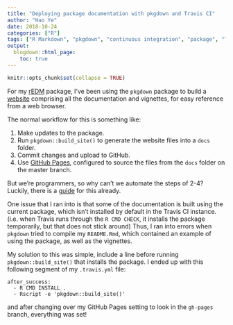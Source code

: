 ```yaml
---
title: "Deploying package documentation with pkgdown and Travis CI"
author: "Hao Ye"
date: 2018-10-24
categories: ["R"]
tags: ["R Markdown", "pkgdown", "continuous integration", "package", "Travis CI"]
output:
  blogdown::html_page:
    toc: true
---
```


```r
knitr::opts_chunk$set(collapse = TRUE)
```

For my [rEDM](https://github.com/ha0ye/rEDM) package, I've been using the `pkgdown` package to build a [website](https://ha0ye.github.io/rEDM/) comprising all the documentation and vignettes, for easy reference from a web browser.

The normal workflow for this is something like:

1. Make updates to the package.
2. Run `pkgdown::build_site()` to generate the website files into a `docs` folder.
3. Commit changes and upload to GitHub.
4. Use [GitHub Pages](https://pages.github.com/), configured to source the files from the `docs` folder on the master branch.

But we're programmers, so why can't we automate the steps of 2-4? Luckily, there is a [guide](https://www.r-bloggers.com/continuous-deployment-of-package-documentation-with-pkgdown-and-travis-ci/) for this already.

One issue that I ran into is that some of the documentation is built using the current package, which isn't installed by default in the Travis CI instance. (i.e. when Travis runs through the `R CMD CHECK`, it installs the package temporarily, but that does not stick around) Thus, I ran into errors when `pkgdown` tried to compile my `README.Rmd`, which contained an example of using the package, as well as the vignettes.

My solution to this was simple, include a line before running `pkgdown::build_site()` that installs the package. I ended up with this following segment of my `.travis.yml` file:
```
after_success:
  - R CMD INSTALL .
  - Rscript -e 'pkgdown::build_site()'
```

and after changing over my GitHub Pages setting to look in the `gh-pages` branch, everything was set!
